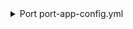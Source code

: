 <details>

<summary> Port port-app-config.yml </summary>

```yaml showLineNumbers
resources:
  - kind: repository
    selector:
      query: "true"
    port:
      entity:
        mappings:
          identifier: .name
          title: .name
          blueprint: '"githubRepository"'
          properties:
            readme: file://README.md
            url: .html_url
            defaultBranch: .default_branch
  - kind: pull-request
    selector:
      query: "true"
    port:
      entity:
        mappings:
          identifier: .head.repo.name + (.id|tostring)
          title: .title
          blueprint: '"githubPullRequest"'
          properties:
            creator: .user.login
            assignees: "[.assignees[].login]"
            reviewers: "[.requested_reviewers[].login]"
            status: .status
            closedAt: .closed_at
            updatedAt: .updated_at
            mergedAt: .merged_at
            prNumber: .id
            link: .html_url
          relations:
            repository: .head.repo.name
  - kind: folder
    selector:
      query: "true"
      folders:
        - path: "*" # Using "*" will ingest the folders from the root of each of repository as entities
          repos: # Add any repositories you want to map folders from to the following list
            - backend-service
            - frontend-service
    port:
      entity:
        mappings:
          identifier: .folder.name
          title: .folder.name
          blueprint: '"githubFolder"'
          properties:
            url: >-
              .repo.html_url + "/tree/" + .repo.default_branch  + "/" +
              .folder.path
            readme: file://README.md
          relations:
            repository: .repo.name
```

</details>
